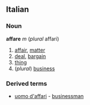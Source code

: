 ==Italian==
===Noun===
'''affare''' ''m'' (''plural'' affari)
#[[affair]], [[matter]]
#[[deal]], [[bargain]]
#[[thing]]
#(''plural'') [[business]]
===Derived terms===
*[[uomo d'affari]] - [[businessman]]